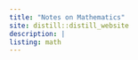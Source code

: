 ```yaml
---
title: "Notes on Mathematics"
site: distill::distill_website
description: |
listing: math
---
```


 \ 
